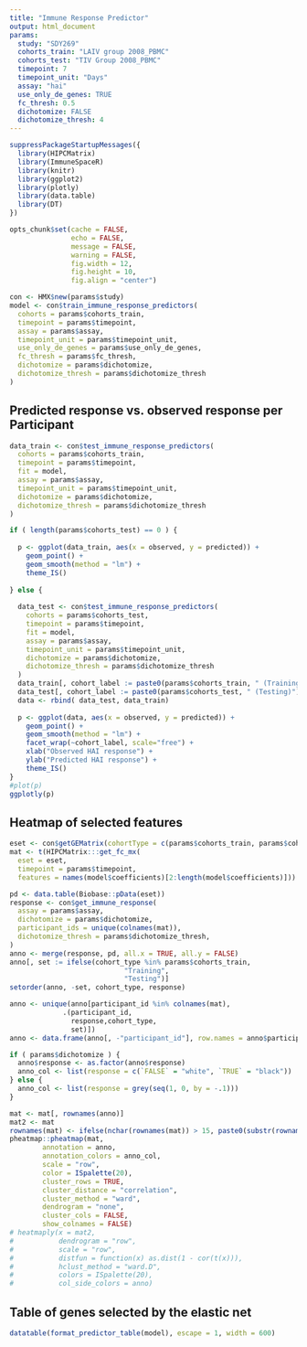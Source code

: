 ```yaml
---
title: "Immune Response Predictor"
output: html_document
params:
  study: "SDY269"
  cohorts_train: "LAIV group 2008_PBMC"
  cohorts_test: "TIV Group 2008_PBMC"
  timepoint: 7
  timepoint_unit: "Days"
  assay: "hai" 
  use_only_de_genes: TRUE
  fc_thresh: 0.5
  dichotomize: FALSE
  dichotomize_thresh: 4
---
```


```r
suppressPackageStartupMessages({
  library(HIPCMatrix)
  library(ImmuneSpaceR)
  library(knitr)
  library(ggplot2)
  library(plotly)
  library(data.table)
  library(DT)
})

opts_chunk$set(cache = FALSE,
               echo = FALSE,
               message = FALSE,
               warning = FALSE,
               fig.width = 12,
               fig.height = 10,
               fig.align = "center")
```


```r
con <- HMX$new(params$study)
model <- con$train_immune_response_predictors(
  cohorts = params$cohorts_train,
  timepoint = params$timepoint, 
  assay = params$assay, 
  timepoint_unit = params$timepoint_unit, 
  use_only_de_genes = params$use_only_de_genes, 
  fc_thresh = params$fc_thresh, 
  dichotomize = params$dichotomize, 
  dichotomize_thresh = params$dichotomize_thresh
)
```

## Predicted response vs. observed response per Participant
```r

data_train <- con$test_immune_response_predictors(
  cohorts = params$cohorts_train, 
  timepoint = params$timepoint, 
  fit = model, 
  assay = params$assay, 
  timepoint_unit = params$timepoint_unit, 
  dichotomize = params$dichotomize, 
  dichotomize_thresh = params$dichotomize_thresh
)

if ( length(params$cohorts_test) == 0 ) {
  
  p <- ggplot(data_train, aes(x = observed, y = predicted)) + 
    geom_point() + 
    geom_smooth(method = "lm") + 
    theme_IS()
  
} else {
  
  data_test <- con$test_immune_response_predictors(
    cohorts = params$cohorts_test, 
    timepoint = params$timepoint, 
    fit = model, 
    assay = params$assay, 
    timepoint_unit = params$timepoint_unit, 
    dichotomize = params$dichotomize, 
    dichotomize_thresh = params$dichotomize_thresh
  )
  data_train[, cohort_label := paste0(params$cohorts_train, " (Training)")]
  data_test[, cohort_label := paste0(params$cohorts_test, " (Testing)")]
  data <- rbind( data_test, data_train)
  
  p <- ggplot(data, aes(x = observed, y = predicted)) + 
    geom_point() + 
    geom_smooth(method = "lm") +
    facet_wrap(~cohort_label, scale="free") + 
    xlab("Observed HAI response") + 
    ylab("Predicted HAI response") + 
    theme_IS()
}
#plot(p)
ggplotly(p)
```


## Heatmap of selected features
```r
eset <- con$getGEMatrix(cohortType = c(params$cohorts_train, params$cohorts_test))
mat <- t(HIPCMatrix:::get_fc_mx(
  eset = eset, 
  timepoint = params$timepoint,
  features = names(model$coefficients)[2:length(model$coefficients)]))

pd <- data.table(Biobase::pData(eset))
response <- con$get_immune_response(
  assay = params$assay, 
  dichotomize = params$dichotomize, 
  participant_ids = unique(colnames(mat)),
  dichotomize_thresh = params$dichotomize_thresh, 
)
anno <- merge(response, pd, all.x = TRUE, all.y = FALSE)
anno[, set := ifelse(cohort_type %in% params$cohorts_train,
                            "Training", 
                            "Testing")]
setorder(anno, -set, cohort_type, response)

anno <- unique(anno[participant_id %in% colnames(mat), 
             .(participant_id, 
               response,cohort_type, 
               set)])
anno <- data.frame(anno[, -"participant_id"], row.names = anno$participant_id)

if ( params$dichotomize ) {
  anno$response <- as.factor(anno$response)
  anno_col <- list(response = c(`FALSE` = "white", `TRUE` = "black"))
} else {
  anno_col <- list(response = grey(seq(1, 0, by = -.1)))
}

mat <- mat[, rownames(anno)]
mat2 <- mat
rownames(mat) <- ifelse(nchar(rownames(mat)) > 15, paste0(substr(rownames(mat), 1, 15), "..."), rownames(mat))
pheatmap::pheatmap(mat,
        annotation = anno,
        annotation_colors = anno_col,
        scale = "row",
        color = ISpalette(20),
        cluster_rows = TRUE,
        cluster_distance = "correlation",
        cluster_method = "ward",
        dendrogram = "none",
        cluster_cols = FALSE,
        show_colnames = FALSE)
# heatmaply(x = mat2,
#           dendrogram = "row",
#           scale = "row",
#           distfun = function(x) as.dist(1 - cor(t(x))),
#           hclust_method = "ward.D",
#           colors = ISpalette(20),
#           col_side_colors = anno)
```



## Table of genes selected by the elastic net
```r
datatable(format_predictor_table(model), escape = 1, width = 600)
```


